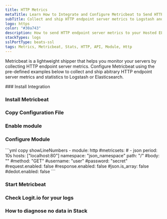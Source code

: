 ```yaml
---
title: HTTP Metrics
metaTitle: Learn How to Integrate and Configure Metricbeat to Send HTTP Metrics
subTitle: Collect and ship HTTP endpoint server metrics to Logstash and Elasticsearch
logo: https
color: "#30a743"
description: How to send HTTP endpoint server metrics to your Hosted ELK Logstash instance. Configure Metricbeat to send HTTP endpoint server metrics to Elasticsearch.
stackTypes: logs
sslPortType: beats-ssl
tags: Metrics, Metricbeat, Stats, HTTP, API, Module, Http
---
```


Metricbeat is a lightweight shipper that helps you monitor your servers 
by collecting HTTP endpoint server metrics. Configure Metricbeat using 
the pre-defined examples below to collect and ship abitrary HTTP 
endpoint server metrics and statistics to Logstash or Elasticsearch.

<Steps>
  ### Install Integration

  <InstallIntegration/>

  ### Install Metricbeat

  <InstallMetricbeat />

  ### Copy Configuration File

  <MetricbeatOutput />

  ### Enable module

  <EnableMetricbeatModule module="http" />

  ### Configure Module

  <ConfigureMetricbeatModule module="http">
    ```yml copy showLineNumbers
    - module: http
      #metricsets:
      #  - json
      period: 10s
      hosts: ["localhost:80"]
      namespace: "json_namespace"
      path: "/"
      #body: ""
      #method: "GET"
      #username: "user"
      #password: "secret"
      #request.enabled: false
      #response.enabled: false
      #json.is_array: false
      #dedot.enabled: false
    ```
  </ConfigureMetricbeatModule>

  ### Start Metricbeat

  <StartBeat beatname="metricbeat" />

  ### Check Logit.io for your logs

  <LaunchStack utmMedium="logs" utmCampaign="http_metricbeat" source="metrics_http" />

  ### How to diagnose no data in Stack

  <DiagnoseNoData />

</Steps>